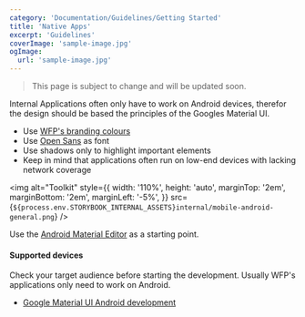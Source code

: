 ```yaml
---
category: 'Documentation/Guidelines/Getting Started'
title: 'Native Apps'
excerpt: 'Guidelines'
coverImage: 'sample-image.jpg'
ogImage:
  url: 'sample-image.jpg'
---
```



<Blockquote warning title="In development">
  This page is subject to change and will be updated soon.
</Blockquote>

Internal Applications often only have to work on Android devices,
therefor the design should be based the principles of the Googles
Material UI.

- Use [WFP's branding colours](?path=/docs/core-colours--page)
- Use [Open Sans](?path=/docs/core-typography--page) as font
- Use shadows only to highlight important elements
- Keep in mind that applications often run on low-end devices with lacking network coverage

<img
  alt="Toolkit"
  style={{
    width: '110%',
    height: 'auto',
    marginTop: '2em',
    marginBottom: '2em',
    marginLeft: '-5%',
  }}
  src={`${process.env.STORYBOOK_INTERNAL_ASSETS}internal/mobile-android-general.png`}
/>

Use the [Android Material Editor](https://material.io/tools/) as a starting point.

#### Supported devices

Check your target audience before starting the development. Usually WFP's applications only need to work on Android.

- [Google Material UI Android development](https://material.io/develop/android/)

